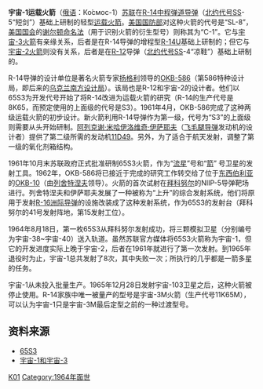 {{Infobox rocket
|name =宇宙-1运载火箭
|function =[[運載火箭|運載火箭]]
|manufacturer =[[OKB-10|OKB-10]]、[[Yangel|Yangel]]
|country-origin ={{USSR}}
|height ={{convert|26.3|m|ft}}
|diameter ={{convert|2.4|m|ft}}
|mass = {{convert|107500|kg|lb}}
|stages = 2
|capacities=  {{Infobox Rocket/Payload
  |location=[[低地軌道|LEO]]
  |kilos    = {{convert|1400|kg|lb}}
  }}
|status =退役
|sites = [[拜科努尔航天发射场|拜科努尔]]，41号发射阵地
|first=1964年8月18日
|last=1965年12月28日
|launches =8次
|success =7次
|fail =1次
|stagedata    =  
  {{Infobox Rocket/Stage
  |type       = stage
  |stageno    = -{zh-hans:第一级;zh-tw:第一節}-
  |name       = [[R-14|R-14]]
  |engines    = 1 [[RD-216|RD-216]]
  |thrust     = 1740千牛頓(真空)<br>1496千牛(海平面)
  |SI         = 292 秒(真空)<br>248秒(海平面)
  |burntime   = 130 秒
  |fuel       = [[偏二甲肼|偏二甲肼]]/[[紅發煙硝酸|紅發煙硝酸]]
  }}
  {{Infobox Rocket/Stage
  |type       = stage
  |stageno    = -{zh-hans:第二级;zh-tw:第二節}-
  |name       = [[S3_(rocket_stage)|S3]]
  |engines    = 1 [[11D49|11D49]]
  |thrust     = 156千牛頓
  |SI         = 303 秒(真空)
  |burntime   = 375 秒(真空)
  |fuel       = [[偏二甲肼|偏二甲肼]]/[[紅發煙硝酸|紅發煙硝酸]]
  }}
}}

'''宇宙-1运载火箭'''（[[俄语|俄语]]：Ко́смос-1）[[苏联|苏联]]在[[R-14|R-14]][[中程弹道导弹|中程弹道导弹]]（[[北约代号|北约代号]]SS-5“短剑”）基础上研制的轻型[[运载火箭|运载火箭]]。[[美国国防部|美国国防部]]对这种火箭的代号是“SL-8”，[[美国国会|美国国会]]的[[谢尔顿命名法|谢尔顿命名法]]（用于识别火箭的衍生型号）则称其为“C-1”。它与[[宇宙-3火箭|宇宙-3火箭]]有亲缘关系，后者是在R-14导弹的增程型[[R-14U|R-14U]]基础上研制的；但它与[[宇宙-2火箭|宇宙-2火箭]]则没有关系，后者是在[[R-12|R-12]]导弹（[[北约代号|北约代号]]SS-4“凉鞋”）基础上研制的。

R-14导弹的设计单位是著名火箭专家[[扬格利|扬格利]]领导的[[OKB-586|OKB-586]]（第586特种设计局，即后来的[[乌克兰|乌克兰]][[南方设计局|南方设计局]]）。该局也是R-12和宇宙-2的设计者。他们以65S3为开发代号开始了将R-14改进为运载火箭的研究（R-14的生产代号是8K65，而预定使用的上面级的代号是S3）。1961年4月，OKB-586完成了这种两级运载火箭的初步设计。新火箭利用R-14导弹作为第一级，代号为“S3”的上面级则需要从头开始研制。[[阿列克谢·米哈伊洛维奇·伊萨耶夫|阿列克谢·米哈伊洛维奇·伊萨耶夫]]（[[飞毛腿导弹|飞毛腿导弹]]发动机的设计者）提供了第二级所需的发动机[[11D49|11D49]]。另外，为了适合于航天发射，调整了第一级的氧化剂箱结构。

1961年10月末苏联政府正式批准研制65S3火箭，作为“[[流星号卫星|流星]]”号和“[[箭号卫星|箭]]” 号卫星的发射工具。1962年，OKB-586将已接近于完成的研究工作转交给了位于[[东西伯利亚|东西伯利亚]]的[[OKB-10|OKB-10]]（由[[列舍特涅夫|列舍特涅夫]]领导）。火箭的首次试射在[[拜科努尔航天发射场|拜科努尔]]的NIIP-5导弹靶场进行。列舍特涅夫和伊萨耶夫发展了一种被称为“上升”的综合发射系统，他们将原用于发射[[R-16洲际导弹|R-16洲际导弹]]的设施改装成了这种发射系统，作为65S3的发射台（拜科努尔的41号发射阵地，第15发射工位）。

1964年8月18日，第一枚65S3从拜科努尔发射成功，将三颗模拟卫星（分别编号为宇宙-38~宇宙-40）送入轨道。虽然苏联官方媒体将65S3火箭称为宇宙-1，但它的开发进度实际上晚于宇宙-2，后者在1961年就进行了第一次发射。到1965年退役时为止，宇宙-1总共发射了8次，其中失败一次；所执行的几乎都是一箭多星的任务。

宇宙-1从未投入批量生产。1965年12月28日发射宇宙-103卫星之后，这种火箭被停止使用。R-14家族中唯一被量产的型号是宇宙-3M火箭（生产代号11K65M），可以认为宇宙-1只是宇宙-3M最后定型之前的一种过渡型号。
==资料来源==
*[https://web.archive.org/web/20080512150220/http://www.astronautix.com/lvs/koss65s3.htm 65S3]
*[https://web.archive.org/web/20160410133240/http://russianspaceweb.com/cosmos3.html 宇宙-1和宇宙-3]
{{ELVs}}

[[Category:宇宙号运载火箭|K01]]
[[Category:1964年面世|Category:1964年面世]]